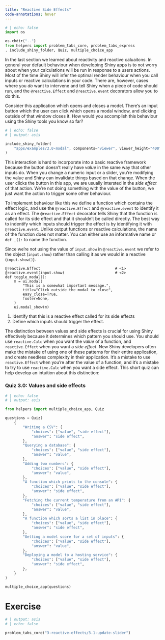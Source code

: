 ```yaml
---
title: "Reactive Side Effects"
code-annotations: hover
---
```


```python
# | echo: false
import os

os.chdir("..")
from helpers import problem_tabs_core, problem_tabs_express
, include_shiny_folder, Quiz, multiple_choice_app

```

In the last section we learned about reactivity and reactive caluaitons. 
In general your default behaviour when developing Shiny apps is to not worry about when your calculations will be run in response to a users actions.
Most of the time Shiny will infer the optimal render behaviour when you call inputs or reactive calculations in your code.
There are, however, cases where you _do_ want to intervene and tell Shiny when a piece of code should run, and the `@reactive.Effect` and `@reactive.event` decorators allow you to do this. 

Consider this application which opens and closes a model.
There's an input button which the user can click which opens a modal window, and clicking outside of that window closes it.
How would you accomplish this behaviour using the Shiny tools you know so far?

```python
# | echo: false
# | output: asis

include_shiny_folder(
    "apps/examples/3.0-modal", components="viewer", viewer_height="400"
)
```

This interaction is hard to incorporate into a basic reactive framework because the button doesn't really have _value_ in the same way that other inputs do. 
When you change a numeric input or a slider, you're modifying the value and Shiny can invalidate things based on that change. 
When the user clicks the button in this app, we are usually intersted in the _side effect_ of that action. 
We're not doing something with the value of the button, we just want the action to trigger some other behaviour. 

To implement behaviour like this we define a function which contains the effect logic, and use the `@reactive.Effect` and `@reactive.event` to identify it as an effect.
The `@reactive.Effect` decorator tells Shiny that the function is called for its side effect and that it shouldn't be called directly. 
The best way to indentify which inputs should trigger the effect is by identifying it with `@reactive.event`.
Unlike output functions or reactive calculations, the name of the function does not matter.
You can either use an informative name or `def _():` to name the function. 

::: callout-warning
Since we're not using the value of `input.show` in `@reactive.event` we refer to the object (`input.show`) rather than calling it as we would in a reactive (`input.show()`). 
:::

```.python
@reactive.Effect                                  # <1>
@reactive.event(input.show)                       # <2>
def toggle_modal():
    m = ui.modal(
        "This is a somewhat important message.",
        title="Click outside the modal to close",
        easy_close=True,
        footer=None,
    )
    ui.modal_show(m)
```
1. Identify that this is a reactive effect called for its side effects
2. Define which inputs should trigger the effect. 

The distinction between values and side effects is crucial for using Shiny effectively because it determines which pattern you should use. 
You should use `reactive.Calc` when you want the _value_ of a function, and `reactive.Effect` when you want a _side effect_.
New Shiny developers often make the mistake of using one of these patterns for their entire application, and create needless complexity in their application. 
It's a mistake to use `reactive.Effect` when you're after the value of a function, and it's a mistake to try to use `reactive.Calc` when you want a side effect.
This short quiz can help develop an intuition about this distinction:

### Quiz 3.0: Values and side effects

```python
# | echo: false
# | output: asis

from helpers import multiple_choice_app, Quiz

questions = Quiz(
    {
        "Writing a CSV": {
            "choices": ["value", "side effect"],
            "answer": "side effect",
        },
        "Querying a database": {
            "choices": ["value", "side effect"],
            "answer": "value",
        },
        "Adding two numbers": {
            "choices": ["value", "side effect"],
            "answer": "value",
        },
        "A function which prints to the console": {
            "choices": ["value", "side effect"],
            "answer": "side effect",
        },
        "Fetching the current temperature from an API": {
            "choices": ["value", "side effect"],
            "answer": "value",
        },
        "A function which sorts a list in place": {
            "choices": ["value", "side effect"],
            "answer": "side effect",
        },
        "Getting a model score for a set of inputs": {
            "choices": ["value", "side effect"],
            "answer": "value",
        },
        "Deploying a model to a hosting service": {
            "choices": ["value", "side effect"],
            "answer": "side effect",
        },
    }
)

multiple_choice_app(questions)
```

# Exercise

```python
# | output: asis
# | echo: false

problem_tabs_core("3-reactive-effects/3.1-update-slider")
```